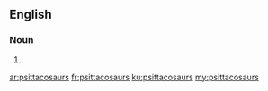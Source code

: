 ==English==

===Noun===
{{head|en|noun plural form}}

# {{plural of|psittacosaur|lang=en}}

[[ar:psittacosaurs]]
[[fr:psittacosaurs]]
[[ku:psittacosaurs]]
[[my:psittacosaurs]]